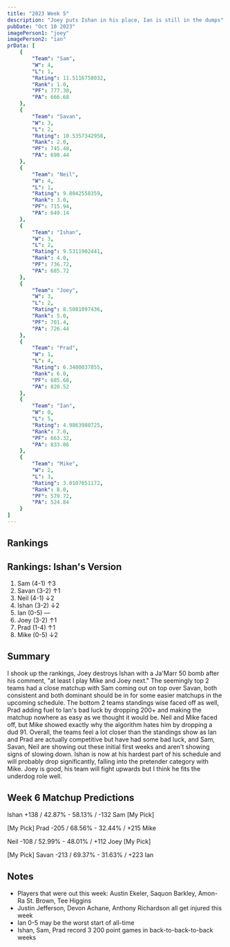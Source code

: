 ```yaml
---
title: "2023 Week 5"
description: "Joey puts Ishan in his place, Ian is still in the dumps"
pubDate: "Oct 10 2023"
imagePerson1: "joey"
imagePerson2: "ian"
prData: [
    {
        "Team": "Sam",
        "W": 4,
        "L": 1,
        "Rating": 11.5116758032,
        "Rank": 1.0,
        "PF": 777.38,
        "PA": 666.68
    },
    {
        "Team": "Savan",
        "W": 3,
        "L": 2,
        "Rating": 10.5357342958,
        "Rank": 2.0,
        "PF": 745.48,
        "PA": 698.44
    },
    {
        "Team": "Neil",
        "W": 4,
        "L": 1,
        "Rating": 9.8042558359,
        "Rank": 3.0,
        "PF": 715.94,
        "PA": 649.14
    },
    {
        "Team": "Ishan",
        "W": 3,
        "L": 2,
        "Rating": 9.5311902441,
        "Rank": 4.0,
        "PF": 736.72,
        "PA": 685.72
    },
    {
        "Team": "Joey",
        "W": 3,
        "L": 2,
        "Rating": 8.5081097436,
        "Rank": 5.0,
        "PF": 701.4,
        "PA": 726.44
    },
    {
        "Team": "Prad",
        "W": 1,
        "L": 4,
        "Rating": 6.3400037855,
        "Rank": 6.0,
        "PF": 685.68,
        "PA": 820.52
    },
    {
        "Team": "Ian",
        "W": 0,
        "L": 5,
        "Rating": 4.9863980725,
        "Rank": 7.0,
        "PF": 663.32,
        "PA": 833.86
    },
    {
        "Team": "Mike",
        "W": 2,
        "L": 3,
        "Rating": 3.0107051172,
        "Rank": 8.0,
        "PF": 579.72,
        "PA": 524.84
    }
]
---
```



## Rankings

<PowerRankingTable client:load data={frontmatter.prData} />

## Rankings: Ishan's Version

1. Sam (4-1) ↑3
2. Savan (3-2) ↑1
3. Neil (4-1) ↓2
4. Ishan (3-2) ↓2
5. Ian (0-5) —
6. Joey (3-2) ↑1
7. Prad (1-4) ↑1
8. Mike (0-5) ↓2

## Summary

I shook up the rankings, Joey destroys Ishan with a Ja'Marr 50 bomb after his comment, "at least I play Mike and Joey next."
The seemingly top 2 teams had a close matchup with Sam coming out on top over Savan, both consistent and both dominant should be in
for some easier matchups in the upcoming schedule. The bottom 2 teams standings wise faced off as well, Prad adding fuel to Ian's
bad luck by dropping 200+ and making the matchup nowhere as easy as we thought it would be. Neil and Mike faced off, but Mike showed
exactly why the algorithm hates him by dropping a dud 91. Overall, the teams feel a lot closer than the standings show as Ian and Prad
are actually competitive but have had some bad luck, and Sam, Savan, Neil are showing out these initial first weeks and aren't showing
signs of slowing down. Ishan is now at his hardest part of his schedule and will probably drop significantly, falling into the pretender
category with Mike. Joey is good, his team will fight upwards but I think he fits the underdog role well.

## Week 6 Matchup Predictions

Ishan +138 / 42.87% - 58.13% / -132 Sam [My Pick]

[My Pick] Prad -205 / 68.56% - 32.44% / +215 Mike

Neil -108 / 52.99% - 48.01% / +112 Joey [My Pick]

[My Pick] Savan -213 / 69.37% - 31.63% / +223 Ian

## Notes

* Players that were out this week: Austin Ekeler, Saquon Barkley, Amon-Ra St. Brown, Tee Higgins
* Justin Jefferson, Devon Achane, Anthony Richardson all get injured this week
* Ian 0-5 may be the worst start of all-time
* Ishan, Sam, Prad record 3 200 point games in back-to-back-to-back weeks